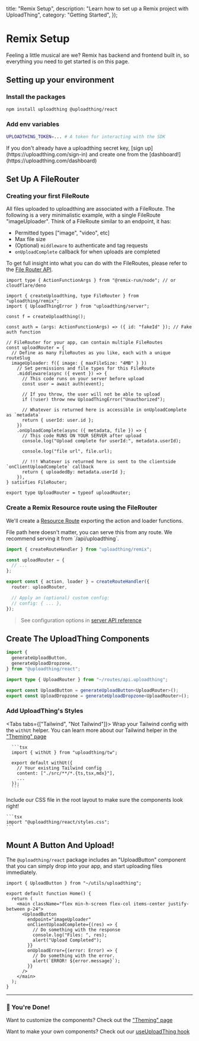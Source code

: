 
  title: "Remix Setup",
  description: "Learn how to set up a Remix project with UploadThing",
  category: "Getting Started",
});

# Remix Setup

Feeling a little musical are we? Remix has backend and frontend built in, so
everything you need to get started is on this page.

## Setting up your environment

### Install the packages

```bash npm2yarn
npm install uploadthing @uploadthing/react
```

### Add env variables

```bash
UPLOADTHING_TOKEN=... # A token for interacting with the SDK
```

<Note>
  If you don't already have a uploadthing secret key, [sign
  up](https://uploadthing.com/sign-in) and create one from the
  [dashboard!](https://uploadthing.com/dashboard)
</Note>

## Set Up A FileRouter

### Creating your first FileRoute

All files uploaded to uploadthing are associated with a FileRoute. The following
is a very minimalistic example, with a single FileRoute "imageUploader". Think
of a FileRoute similar to an endpoint, it has:

- Permitted types ["image", "video", etc]
- Max file size
- (Optional) `middleware` to authenticate and tag requests
- `onUploadComplete` callback for when uploads are completed

To get full insight into what you can do with the FileRoutes, please refer to
the [File Router API](/file-routes).

```tsx {{ title: "app/routes/api.uploadthing.ts" }}
import type { ActionFunctionArgs } from "@remix-run/node"; // or cloudflare/deno

import { createUploadthing, type FileRouter } from "uploadthing/remix";
import { UploadThingError } from "uploadthing/server";

const f = createUploadthing();

const auth = (args: ActionFunctionArgs) => ({ id: "fakeId" }); // Fake auth function

// FileRouter for your app, can contain multiple FileRoutes
const uploadRouter = {
  // Define as many FileRoutes as you like, each with a unique routeSlug
  imageUploader: f({ image: { maxFileSize: "4MB" } })
    // Set permissions and file types for this FileRoute
    .middleware(async ({ event }) => {
      // This code runs on your server before upload
      const user = await auth(event);

      // If you throw, the user will not be able to upload
      if (!user) throw new UploadThingError("Unauthorized");

      // Whatever is returned here is accessible in onUploadComplete as `metadata`
      return { userId: user.id };
    })
    .onUploadComplete(async ({ metadata, file }) => {
      // This code RUNS ON YOUR SERVER after upload
      console.log("Upload complete for userId:", metadata.userId);

      console.log("file url", file.url);

      // !!! Whatever is returned here is sent to the clientside `onClientUploadComplete` callback
      return { uploadedBy: metadata.userId };
    }),
} satisfies FileRouter;

export type UploadRouter = typeof uploadRouter;
```

### Create a Remix Resource route using the FileRouter

We'll create a
[Resource Route](https://remix.run/docs/en/main/guides/resource-routes)
exporting the action and loader functions.

<Note>
  File path here doesn't matter, you can serve this from any route. We recommend
  serving it from `/api/uploadthing`.
</Note>

```ts {{ title: "app/routes/api.uploadthing.ts" }}
import { createRouteHandler } from "uploadthing/remix";

const uploadRouter = {
  // ...
};

export const { action, loader } = createRouteHandler({
  router: uploadRouter,

  // Apply an (optional) custom config:
  // config: { ... },
});
```

> See configuration options in
> [server API reference](/api-reference/server#create-route-handler)

## Create The UploadThing Components

```ts {{ title: "app/utils/uploadthing.ts" }}
import {
  generateUploadButton,
  generateUploadDropzone,
} from "@uploadthing/react";

import type { UploadRouter } from "~/routes/api.uploadthing";

export const UploadButton = generateUploadButton<UploadRouter>();
export const UploadDropzone = generateUploadDropzone<UploadRouter>();
```

### Add UploadThing's Styles

<Tabs tabs={["Tailwind", "Not Tailwind"]}>
  <Tab>
      Wrap your Tailwind config with the `withUt` helper. You can learn more about our
      Tailwind helper in the ["Theming" page](/concepts/theming#theming-with-tailwind-css)

      ```tsx
      import { withUt } from "uploadthing/tw";

      export default withUt({
        // Your existing Tailwind config
        content: ["./src/**/*.{ts,tsx,mdx}"],
        ...
      });
      ```

  </Tab>
  <Tab>
    Include our CSS file in the root layout to make sure the components look right!

    ```tsx
    import "@uploadthing/react/styles.css";
    ```

  </Tab>
</Tabs>

## Mount A Button And Upload!

The `@uploadthing/react` package includes an "UploadButton" component that you
can simply drop into your app, and start uploading files immediately.

```tsx {{ title: "routes/_index.tsx" }}
import { UploadButton } from "~/utils/uploadthing";

export default function Home() {
  return (
    <main className="flex min-h-screen flex-col items-center justify-between p-24">
      <UploadButton
        endpoint="imageUploader"
        onClientUploadComplete={(res) => {
          // Do something with the response
          console.log("Files: ", res);
          alert("Upload Completed");
        }}
        onUploadError={(error: Error) => {
          // Do something with the error.
          alert(`ERROR! ${error.message}`);
        }}
      />
    </main>
  );
}
```

---

### 🎉 You're Done!

Want to customize the components? Check out the
["Theming" page](/concepts/theming)

Want to make your own components? Check out our
[useUploadThing hook](/api-reference/react#use-upload-thing)
